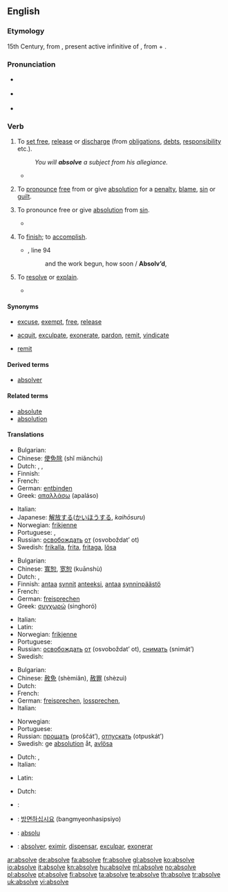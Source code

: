 ==English==

===Etymology===
15th Century, from {{etyl|la}} {{term|absolvere|lang=la}}, present active infinitive of {{term|absolvo|absolvō|set free, absolve|lang=la}}, from {{term|ab|lang=la}} + {{term|solvo|solvō|loose|lang=la}}.

===Pronunciation===
* {{a|UK}} {{IPA|/əbˈzɒlv/}}
* {{a|US}} {{IPA|/æbˈzɒlv/|/æbˈsɒlv/}}
* {{audio|en-us-absolve.ogg|Audio (US)}}

===Verb===
{{en-verb|absolv|ing}}

# {{transitive}} To [[set free]], [[release]] or [[discharge]] (from [[obligation]]s, [[debt]]s, [[responsibility]] etc.).
#: ''You will '''absolve''' a subject from his allegiance.''
#* {{quote-book|year=1855|author=[[w:Thomas Babington Macaulay|Thomas Babington Macaulay]]|title=The History of England from the Accession of James II|volume=III|chapter-number=XIV|passage=Halifax was '''absolved''' by a majority of fourteen.}}
# {{transitive}} To [[pronounce]] [[free]] from or give [[absolution]] for a [[penalty]], [[blame]], [[sin]] or [[guilt]].
# {{transitive|theology}} To pronounce free or give [[absolution]] from [[sin]].
#* {{quote-book|year=1782|author=[[w:Edward Gibbon|Edward Gibbon]]|title=History Of The Decline And Fall Of The Roman Empire|volume=VI|chapter-number=LXVII|passage=In his name I '''absolve''' your perjury and sanctify your arms.}}
# {{transitive|obsolete}} To [[finish]]; to [[accomplish]].
#* {{RQ:Milton Lost|VII}}, line 94
#*: and the work begun, how soon / '''Absolv’d''',
# {{transitive|obsolete}} To [[resolve]] or [[explain]].
#* {{quote-book|year=1646|author=[[w:Thomas Browne|Sir Thomas Browne]]|title=[[w:Pseudodoxia Epidemica|Pseudodoxia Epidemica]]|chapter-number=VI|page=x|url=http://penelope.uchicago.edu/pseudodoxia/pseudodoxia.shtml|passage=We shall not '''absolve''' the doubt.}}

====Synonyms====
* {{sense|set free}} [[excuse]], [[exempt]], [[free]], [[release]]
* {{sense|pronounce free or give absolution}} [[acquit]], [[exculpate]], [[exonerate]], [[pardon]], [[remit]], [[vindicate]]
* {{sense|theology: to pronounce free or give absolution from sin}} [[remit]]

====Derived terms====
* [[absolver]]

====Related terms====
* [[absolute]]
* [[absolution]]

====Translations====
{{trans-top|set free}}
* Bulgarian: {{t|bg|освобождавам}}
* Chinese: [[使免除]] (shǐ miǎnchú)
* Dutch: {{t+|nl|vergeven}}, {{t|nl|kwijtschelden}}, {{t|nl|ontheffen}}
* Finnish: {{t+|fi|vapauttaa}}
* French: {{t+|fr|absoudre}}
* German: [[entbinden]]
* Greek: [[απαλλάσω]] (apaláso)
{{trans-mid}}
* Italian: {{t+|it|assolvere}}
* Japanese: [[解放する]]([[かいほう]]する, ''kaihōsuru'')
* Norwegian: [[frikjenne]]
* Portuguese: {{t+|pt|eximir}}, {{t+|pt|exonerar}}
* Russian: [[освобождать]] [[от]] (osvoboždat’ ot)
* Swedish: [[frikalla]], [[frita]], [[fritaga]], [[lösa]]
{{trans-bottom}}

{{trans-top|pronounce free or give absolution}}
* Bulgarian: {{t|bg|оправдавам}}
* Chinese: [[寬恕]], [[宽恕]] (kuānshù)
* Dutch: {{t-|nl|vrijspreken}}, {{t+|nl|vergeven}}
* Finnish: [[antaa anteeksi|antaa]] [[synti|synnit]] [[antaa anteeksi|anteeksi]], [[antaa]] [[synninpäästö]]
* French: {{t+|fr|absoudre}}
* German: [[freisprechen]]
* Greek: [[συγχωρώ]] (singhoró)
{{trans-mid}}
* Italian: {{t+|it|assolvere}}
* Latin: {{t|la|absolvo|alt=absolvō}}
* Norwegian: [[frikjenne]]
* Portuguese: {{t+|pt|absolver}}
* Russian: [[освобождать]] [[от]] (osvoboždat’ ot), [[снимать]] (snimát’)
* Swedish: {{t+|sv|frikänna}}
{{trans-bottom}}

{{trans-top|theology: pronounce free or give absolution from sin}}
* Bulgarian: {{t|bg|опрощавам}}
* Chinese: [[赦免]] (shèmiǎn), [[赦罪]] (shèzuì)
* Dutch: {{t+|nl|vergeven}}
* French: {{t+|fr|absoudre}}
* German: [[freisprechen]], [[lossprechen]], {{t+|de|absolvieren}}
* Italian: {{t+|it|assolvere}}
{{trans-mid}}
* Norwegian: {{t+|no|tilgi}}
* Portuguese: {{t+|pt|absolver}}
* Russian: [[прощать]] (proščát’), [[отпускать]] (otpuskát’)
* Swedish: ge [[absolution]] åt, [[avlösa]]
{{trans-bottom}}

{{trans-top|obsolete: finish, accomplish}}
* Dutch: {{t+|nl|beëindigen}}, {{t+|nl|afwerken}}
* Italian: {{t+|it|assolvere}}
{{trans-mid}}
* Latin: {{t|la|absolvo|alt=absolvō}}
{{trans-bottom}}

{{trans-top|obsolete: resolve or explain}}
* Dutch: {{t+|nl|uitleggen}}
{{trans-mid}}
{{trans-bottom}}

{{checktrans-top}}
* {{ttbc|Arabic}}: {{Arab|[[أحلت|أحلّت]]}}
* {{ttbc|Korean}}: [[방면하십시요]] (bangmyeonhasipsiyo)
* {{ttbc|Novial}}: [[absolu]]
* {{ttbc|Spanish}}: [[absolver]], [[eximir]], [[dispensar]], [[exculpar]], [[exonerar]]
{{trans-bottom}}

[[ar:absolve]]
[[de:absolve]]
[[fa:absolve]]
[[fr:absolve]]
[[gl:absolve]]
[[ko:absolve]]
[[io:absolve]]
[[it:absolve]]
[[kn:absolve]]
[[hu:absolve]]
[[ml:absolve]]
[[no:absolve]]
[[pl:absolve]]
[[pt:absolve]]
[[fi:absolve]]
[[ta:absolve]]
[[te:absolve]]
[[th:absolve]]
[[tr:absolve]]
[[uk:absolve]]
[[vi:absolve]]